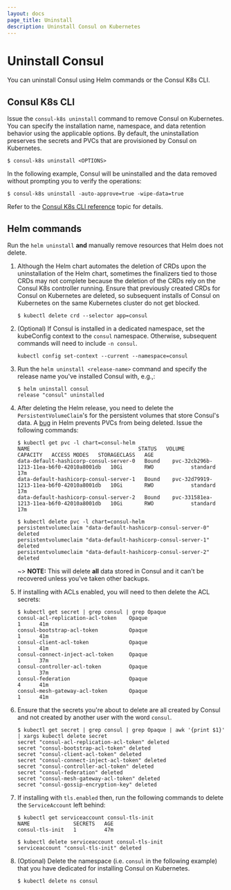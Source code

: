 ```yaml
---
layout: docs
page_title: Uninstall
description: Uninstall Consul on Kubernetes
---
```


# Uninstall Consul

You can uninstall Consul using Helm commands or the Consul K8s CLI.

## Consul K8s CLI

Issue the `consul-k8s uninstall` command to remove Consul on Kubernetes. You can specify the installation name, namespace, and data retention behavior using the applicable options. By default, the uninstallation preserves the secrets and PVCs that are provisioned by Consul on Kubernetes. 

```shell-session
$ consul-k8s uninstall <OPTIONS>
```


In the following example, Consul will be uninstalled and the data removed without prompting you to verify the operations:

```shell-session
$ consul-k8s uninstall -auto-approve=true -wipe-data=true
```

Refer to the [Consul K8s CLI reference](/docs/k8s/k8s-cli#uninstall) topic for details.

## Helm commands

Run the `helm uninstall` **and** manually remove resources that Helm does not delete.

1. Although the Helm chart automates the deletion of CRDs upon the uninstallation of the Helm chart, sometimes the finalizers tied to those CRDs may not complete because the deletion of the CRDs rely on the Consul K8s controller running. Ensure that previously created CRDs for Consul on Kubernetes are deleted, so subsequent installs of Consul on Kubernetes on the same Kubernetes cluster do not get blocked. 

   ```shell-session
   $ kubectl delete crd --selector app=consul
   ```

1. (Optional) If Consul is installed in a dedicated namespace, set the kubeConfig context to the `consul` namespace. Otherwise, subsequent commands will need to include `-n consul`. 

    ```
    kubectl config set-context --current --namespace=consul
    ```
    

1. Run the `helm uninstall <release-name>` command and specify the release name you've installed Consul with, e.g.,:

   ```shell-session
   $ helm uninstall consul
   release "consul" uninstalled
   ```
   

1. After deleting the Helm release, you need to delete the `PersistentVolumeClaim`'s
   for the persistent volumes that store Consul's data. A [bug](https://github.com/helm/helm/issues/5156) in Helm prevents PVCs from being deleted. Issue the following commands:

   ```shell-session
   $ kubectl get pvc -l chart=consul-helm
   NAME                                   STATUS   VOLUME                                     CAPACITY   ACCESS MODES   STORAGECLASS   AGE
   data-default-hashicorp-consul-server-0   Bound    pvc-32cb296b-1213-11ea-b6f0-42010a8001db   10Gi       RWO            standard       17m
   data-default-hashicorp-consul-server-1   Bound    pvc-32d79919-1213-11ea-b6f0-42010a8001db   10Gi       RWO            standard       17m
   data-default-hashicorp-consul-server-2   Bound    pvc-331581ea-1213-11ea-b6f0-42010a8001db   10Gi       RWO            standard       17m

   $ kubectl delete pvc -l chart=consul-helm
   persistentvolumeclaim "data-default-hashicorp-consul-server-0" deleted
   persistentvolumeclaim "data-default-hashicorp-consul-server-1" deleted
   persistentvolumeclaim "data-default-hashicorp-consul-server-2" deleted
   ```

   ~> **NOTE:** This will delete **all** data stored in Consul and it can't be
   recovered unless you've taken other backups.

1. If installing with ACLs enabled, you will need to then delete the ACL secrets:

   ```shell-session
   $ kubectl get secret | grep consul | grep Opaque
   consul-acl-replication-acl-token    Opaque                                1      41m
   consul-bootstrap-acl-token          Opaque                                1      41m
   consul-client-acl-token             Opaque                                1      41m
   consul-connect-inject-acl-token     Opaque                                1      37m
   consul-controller-acl-token         Opaque                                1      37m
   consul-federation                   Opaque                                4      41m
   consul-mesh-gateway-acl-token       Opaque                                1      41m
   ```

1. Ensure that the secrets you're about to delete are all created by Consul and not
   created by another user with the word `consul`.

   ```shell-session
   $ kubectl get secret | grep consul | grep Opaque | awk '{print $1}' | xargs kubectl delete secret
   secret "consul-acl-replication-acl-token" deleted
   secret "consul-bootstrap-acl-token" deleted
   secret "consul-client-acl-token" deleted
   secret "consul-connect-inject-acl-token" deleted
   secret "consul-controller-acl-token" deleted
   secret "consul-federation" deleted
   secret "consul-mesh-gateway-acl-token" deleted
   secret "consul-gossip-encryption-key" deleted
   ```

1. If installing with `tls.enabled` then, run the following commands to delete the `ServiceAccount` left behind:

   ```shell-session
   $ kubectl get serviceaccount consul-tls-init
   NAME              SECRETS   AGE
   consul-tls-init   1         47m
   ```

   ```shell-session
   $ kubectl delete serviceaccount consul-tls-init
   serviceaccount "consul-tls-init" deleted
   ```
   
1. (Optional) Delete the namespace (i.e. `consul` in the following example) that you have dedicated for installing Consul on Kubernetes. 

   ```shell-session
   $ kubectl delete ns consul
   ```
